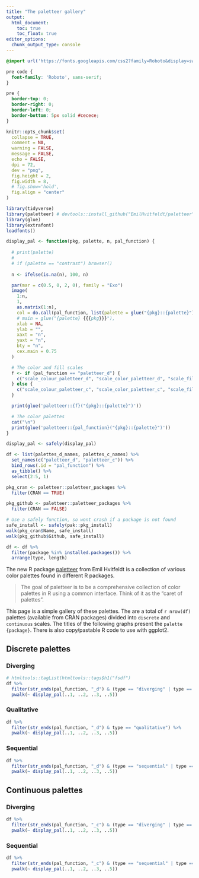 ```yaml
---
title: "The paletteer gallery"
output:
  html_document:
    toc: true
    toc_float: true
editor_options: 
  chunk_output_type: console
---
```


```css
@import url('https://fonts.googleapis.com/css2?family=Roboto&display=swap');

pre code {
  font-family: 'Roboto', sans-serif;
}

pre {
  border-top: 0;
  border-right: 0;
  border-left: 0;
  border-bottom: 5px solid #cecece;
}
```


```r
knitr::opts_chunk$set(
  collapse = TRUE,
  comment = NA,
  warning = FALSE,
  message = FALSE,
  echo = FALSE,
  dpi = 72,
  dev = "png",
  fig.height = 2,
  fig.width = 8,
  # fig.show='hold',
  fig.align = "center"
)

library(tidyverse)
library(paletteer) # devtools::install_github("EmilHvitfeldt/paletteer")
library(glue)
library(extrafont)
loadfonts()
```
```r
display_pal <- function(pkg, palette, n, pal_function) {
  
  # print(palette)
  # 
  # if (palette == "contrast") browser()
  
  n <- ifelse(is.na(n), 100, n)

  par(mar = c(0.5, 0, 2, 0), family = "Exo")
  image(
    1:n,
    1,
    as.matrix(1:n),
    col = do.call(pal_function, list(palette = glue("{pkg}::{palette}"), n = n)),
    # main = glue("{palette} {{{pkg}}}"),
    xlab = NA,
    ylab = "",
    xaxt = "n",
    yaxt = "n",
    bty = "n",
    cex.main = 0.75
  )

  # The color and fill scales
  f <- if (pal_function == "paletteer_d") {
    c("scale_colour_paletteer_d", "scale_color_paletteer_d", "scale_fill_paletteer_d")
  } else {
    c("scale_colour_paletteer_c", "scale_color_paletteer_c", "scale_fill_paletteer_c")
  }

  print(glue('paletteer::{f}("{pkg}::{palette}")'))

  # The color palettes
  cat("\n")
  print(glue('paletteer::{pal_function}("{pkg}::{palette}")'))
}

display_pal <- safely(display_pal)

```

```r
df <- list(palettes_d_names, palettes_c_names) %>%
  set_names(c("paletteer_d", "paletteer_c")) %>%
  bind_rows(.id = "pal_function") %>%
  as_tibble() %>%
  select(2:5, 1)
```

```r
pkg_cran <- paletteer::paletteer_packages %>%
  filter(CRAN == TRUE)

pkg_github <- paletteer::paletteer_packages %>%
  filter(CRAN == FALSE)

# Use a safely function, so wont crash if a package is not found
safe_install <- safely(pak::pkg_install)
walk(pkg_cran$Name, safe_install)
walk(pkg_github$Github, safe_install)
```

```r
df <- df %>%
  filter(package %in% installed.packages()) %>%
  arrange(type, length)
```

The new R package [paletteer](https://github.com/EmilHvitfeldt/paletteer) from Emil Hvitfeldt is a collection of various color palettes found in different R packages.

> The goal of paletteer is to be a comprehensive collection of color palettes in R using a common interface. Think of it as the "caret of palettes".

This page is a simple gallery of these palettes. The are a total of `r nrow(df)` palettes (available from CRAN packages) divided into `discrete` and `continuous` scales. The titles of the following graphs present the `palette {package}`. There is also copy/pastable R code to use with ggplot2.

## Discrete palettes

### Diverging

```r

# htmltools::tagList(htmltools::tags$h1("fsdf")
df %>%
  filter(str_ends(pal_function, "_d") & (type == "diverging" | type == "divergent")) %>%
  pwalk(~ display_pal(..1, ..2, ..3, ..5))
```

### Qualitative

```r
df %>%
  filter(str_ends(pal_function, "_d") & type == "qualitative") %>%
  pwalk(~ display_pal(..1, ..2, ..3, ..5))
```

### Sequential

```r
df %>%
  filter(str_ends(pal_function, "_d") & (type == "sequential" | type == "sequantial")) %>%
  pwalk(~ display_pal(..1, ..2, ..3, ..5))
```

## Continuous palettes

### Diverging

```r
df %>%
  filter(str_ends(pal_function, "_c") & (type == "diverging" | type == "divergent")) %>%
  pwalk(~ display_pal(..1, ..2, ..3, ..5))
```

### Sequential

```r
df %>%
  filter(str_ends(pal_function, "_c") & (type == "sequential" | type == "sequantial")) %>%
  pwalk(~ display_pal(..1, ..2, ..3, ..5))
```
